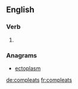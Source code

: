 ==English==

===Verb===
{{head|en|verb form}}

# {{en-third-person singular of|compleat}}

===Anagrams===
* [[ectoplasm#English|ectoplasm]]

[[de:compleats]]
[[fr:compleats]]
